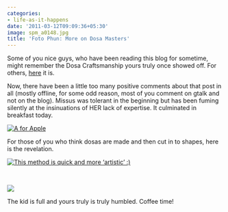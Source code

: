 ```yaml
---
categories:
- life-as-it-happens
date: '2011-03-12T09:09:36+05:30'
image: spm_a0148.jpg
title: 'Foto Phun: More on Dosa Masters'
---
```


Some of you nice guys, who have been reading this blog for sometime, might remember the Dosa Craftsmanship yours truly once showed off. For others, [here](http://venugvgk.wordpress.com/2010/10/13/foto-phun-dosa-craftsmanship/) it is.

 Now, there have been a little too many positive comments about that post in all (mostly offline, for some odd reason, most of you comment on gtalk and not on the blog).  Missus was tolerant in the beginning but has been fuming silently at the insinuations of HER lack of expertise. It culminated in breakfast today.

 [![](spm_a0148.jpg "A for Apple")](spm_a0148.jpg)

 For those of you who think dosas are made and then cut in to shapes, here is the revelation.

 [![This method is quick and more 'artistic' :)](spm_a0150.jpg "On the pan")](spm_a0150.jpg)

<br>

 [![](spm_a0163.jpg)](spm_a0163.jpg)

 The kid is full and yours truly is truly humbled. Coffee time!

<!--
post-350
https://venugvgk.wordpress.com/2011/03/12/foto-phun-more-on-dosa-masters/
-->
